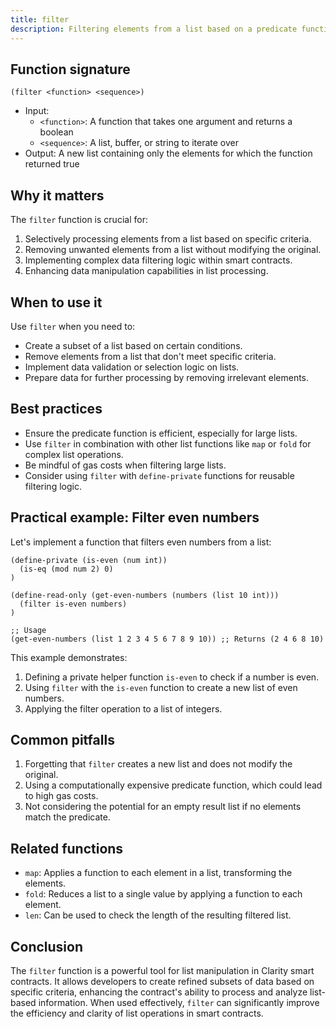 ```yaml
---
title: filter
description: Filtering elements from a list based on a predicate function in Clarity smart contracts.
---
```


## Function signature

```clarity
(filter <function> <sequence>)
```

- Input: 
  - `<function>`: A function that takes one argument and returns a boolean
  - `<sequence>`: A list, buffer, or string to iterate over
- Output: A new list containing only the elements for which the function returned true

## Why it matters

The `filter` function is crucial for:

1. Selectively processing elements from a list based on specific criteria.
2. Removing unwanted elements from a list without modifying the original.
3. Implementing complex data filtering logic within smart contracts.
4. Enhancing data manipulation capabilities in list processing.

## When to use it

Use `filter` when you need to:

- Create a subset of a list based on certain conditions.
- Remove elements from a list that don't meet specific criteria.
- Implement data validation or selection logic on lists.
- Prepare data for further processing by removing irrelevant elements.

## Best practices

- Ensure the predicate function is efficient, especially for large lists.
- Use `filter` in combination with other list functions like `map` or `fold` for complex list operations.
- Be mindful of gas costs when filtering large lists.
- Consider using `filter` with `define-private` functions for reusable filtering logic.

## Practical example: Filter even numbers

Let's implement a function that filters even numbers from a list:

```clarity
(define-private (is-even (num int))
  (is-eq (mod num 2) 0)
)

(define-read-only (get-even-numbers (numbers (list 10 int)))
  (filter is-even numbers)
)

;; Usage
(get-even-numbers (list 1 2 3 4 5 6 7 8 9 10)) ;; Returns (2 4 6 8 10)
```

This example demonstrates:
1. Defining a private helper function `is-even` to check if a number is even.
2. Using `filter` with the `is-even` function to create a new list of even numbers.
3. Applying the filter operation to a list of integers.

## Common pitfalls

1. Forgetting that `filter` creates a new list and does not modify the original.
2. Using a computationally expensive predicate function, which could lead to high gas costs.
3. Not considering the potential for an empty result list if no elements match the predicate.

## Related functions

- `map`: Applies a function to each element in a list, transforming the elements.
- `fold`: Reduces a list to a single value by applying a function to each element.
- `len`: Can be used to check the length of the resulting filtered list.

## Conclusion

The `filter` function is a powerful tool for list manipulation in Clarity smart contracts. It allows developers to create refined subsets of data based on specific criteria, enhancing the contract's ability to process and analyze list-based information. When used effectively, `filter` can significantly improve the efficiency and clarity of list operations in smart contracts.
